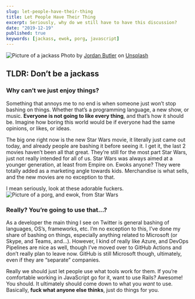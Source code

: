 ```yaml
---
slug: let-people-have-their-thing
title: Let People Have Their Thing
excerpt: Seriously, why do we still have to have this discussion?
date: "2019-12-19"
published: true
keywords: [jackass, ewok, porg, javascript]
---
```


![Picture of a jackass](../assets/jackass.jpg) Photo by
[Jordan Butler](https://unsplash.com/@jortaybut?utm_source=unsplash&utm_medium=referral&utm_content=creditCopyText)
on
[Unsplash](https://unsplash.com/s/photos/jackass?utm_source=unsplash&utm_medium=referral&utm_content=creditCopyText)

## TLDR: Don’t be a jackass

### Why can’t we just enjoy things?

Something that annoys me to no end is when someone just won’t stop bashing on
things. Whether that’s a programming language, a new show, or music. **Everyone
is not going to like every thing**, and that’s how it should be. Imagine how
boring this world would be if everyone had the same opinions, or likes, or
ideas.

The big one right now is the new Star Wars movie, it literally just came out
today, and already people are bashing it before seeing it. I get it, the last 2
movies haven’t been all that great. They’re still for the most part Star Wars,
just not really intended for all of us. Star Wars was always aimed at a younger
generation, at least from Empire on. Ewoks anyone? They were totally added as a
marketing angle towards kids. Merchandise is what sells, and the new movies are
no exception to that.

I mean seriously, look at these adorable fuckers.
![Picture of a porg, and ewok, from Star Wars](../assets/ewok-and-porg.jpeg)

### Really? You’re going to use that…?

As a developer the main thing I see on Twitter is general bashing of languages,
OS’s, frameworks, etc. I’m no exception to this, I’ve done my share of bashing
on things, especially anything related to Microsoft (or Skype, and Teams, and…).
However, I kind of really like Azure, and DevOps Pipelines are nice as well,
though I’ve moved over to GitHub Actions and don’t really plan to leave now.
GitHub is still Microsoft though, ultimately, even if they are “separate”
companies.

Really we should just let people use what tools work for them. If you’re
comfortable working in JavaScript go for it, want to use Rails? Awesome! You
should. It ultimately should come down to what you _want_ to use. Basically,
**fuck what anyone else thinks**, just do things for you.
